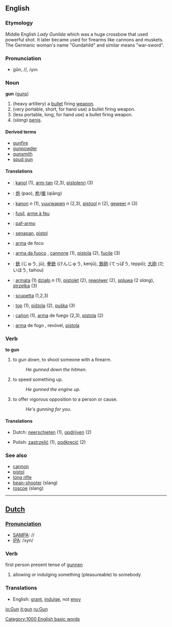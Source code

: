 ==English==
=== Etymology ===
Middle English ''Lady Gunilda'' which was a huge crossbow that used powerful shot. It later became used for firearms like cannons and muskets. The Germanic woman's name "Gundahild" and similar means "war-sword".

===Pronunciation===
*gŭn, /{{IPAchar|ɡʌn}}/, /<tt>gVn</tt>

=== Noun ===
'''gun''' ([[guns]])

#(heavy artillery) a [[bullet]] firing [[weapon]].
#(very portable, short, for hand use) a bullet firing weapon.
#(less portable, long, for hand use) a bullet firing weapon.
#(''slang'') [[penis]].

==== Derived terms ====
*[[gunfire]]
*[[gunpowder]]
*[[gunsmith]]
*[[spud gun]]

==== Translations ====
{{top}}<!--languages from A to I go here-->
*{{br}}: [[kanol]] {{m}} (1), [[arm-tan]] {{m}} (2,3), [[pistolenn]] {{f}} (3)
*{{zh}}: [[炮]] (pao), [[枪]]/[[槍]] (qiāng)
*{{nl}}: [[kanon]] ''n'' (1), [[vuurwapen]] ''n'' (2,3), [[pistool]] ''n'' (2), [[geweer]] ''n'' (3)
*{{fr}}: [[fusil]], [[arme à feu]] {{f}}
*{{io}}: [[paf-armo]]
*{{id}}: [[senapan]], [[pistol]]
*{{ia}}: [[arma]] de foco
*{{it}}: [[arma da fuoco]] {{f}}, [[cannone]] {{m}} (1), [[pistola]] {{f}} (2), [[fucile]] {{m}} (3)
{{mid}}<!--languages from J to Z go here-->
*{{jp}}: [[銃]] (じゅう, jū), [[拳銃]] (けんじゅう, kenjū), [[鉄砲]] (てっぽう, teppō); [[大砲]] (たいほう, taihou)
*{{pl}}: [[armata]] {{f}} (1) [[działo]] ''n'' (1), [[pistolet]] {{m}} (2), [[rewolwer]] {{m}} (2), [[spluwa]] {{f}} (2 ''slang''), [[strzelba]] {{f}} (3)
*{{scn}}: [[scupetta]] {{f}} (1,2,3)
*{{sl}}: [[top]] {{m}} (1), [[pištola]] {{f}} (2), [[puška]] {{f}} (3) 
*{{es}}: [[cañon]] {{m}} (1), [[arma]] de fuego {{m}} (2,3), [[pistola]] {{f}} (2)
*{{pt}}: [[arma]] de fogo {{m}}, revóvel, [[pistola]] {{f}}
{{bottom}}

=== Verb ===
'''to gun'''

#to ''gun down'', to shoot someone with a firearm.
#:''He gunned down the hitmen''.
#to speed something up.
#:''He gunned the engine up''.
#to offer vigorous opposition to a person or cause.
#:''He's gunning for you''.

==== Translations ====
{{top}}<!--languages from A to I go here-->
*Dutch: [[neerschieten]] (1), [[opdrijven]] (2)
{{mid}}<!--languages from J to Z go here-->
*Polish: [[zastrzelić]] (1), [[podkręcić]] (2)
{{bottom}}

===See also===
*[[cannon]]
*[[pistol]]
*[[long rifle]]
*[[bean-shooter]] (slang)
*[[roscoe]] (slang)

----

==[[Dutch]]==

===[[Pronunciation]]===
*[[w:SAMPA|SAMPA]]: //
*[[w:IPA|IPA]]: /xyn/

===Verb===
first person present tense of [[gunnen]]

#allowing or indulging something (pleasureable) to somebody

=== Translations ===
{{top}}<!--languages from A to I go here-->
*English: [[grant]], [[indulge]], not [[envy]]
{{mid}}<!--languages from J to Z go here-->
{{bottom}}

[[Category:1000 English basic words]]

[[io:Gun]]
[[it:gun]]
[[ru:Gun]]